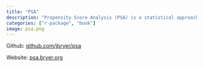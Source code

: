 ```yaml
---
title: "PSA"
description: "Propensity Score Analysis (PSA) is a statistical approach for estimating causal effects from observational studies. This project includes materials from workshops taught, an Shiny application for conducting PSA, and an early draft of a PSA book."
categories: ["r-package", "book"]
image: psa.png
---
```


Github: [github.com/jbryer/psa](https://github.com/jbryer/psa)

Website: [psa.bryer.org](https://psa.bryer.org)
